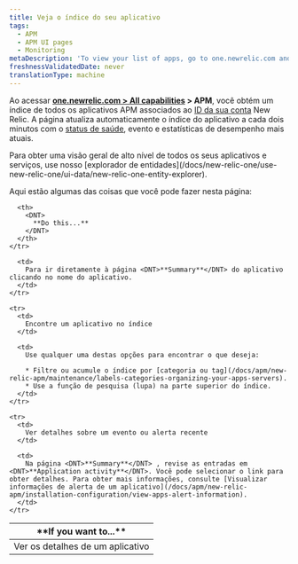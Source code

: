 ```yaml
---
title: Veja o índice do seu aplicativo
tags:
  - APM
  - APM UI pages
  - Monitoring
metaDescription: 'To view your list of apps, go to one.newrelic.com and click on APM.'
freshnessValidatedDate: never
translationType: machine
---
```


Ao acessar <DNT>**[one.newrelic.com > All capabilities](https://one.newrelic.com/all-capabilities) > APM**</DNT>, você obtém um índice de todos os aplicativos APM associados ao [ID da sua conta](/docs/accounts-partnerships/accounts/account-setup/account-id) New Relic. A página atualiza automaticamente o índice do aplicativo a cada dois minutos com o [status de saúde](/docs/accounts-partnerships/education/getting-started-new-relic/glossary#health-status), evento e estatísticas de desempenho mais atuais.

<Callout variant="tip">
  Para obter uma visão geral de alto nível de todos os seus aplicativos e serviços, use nosso [explorador de entidades](/docs/new-relic-one/use-new-relic-one/ui-data/new-relic-one-entity-explorer).
</Callout>

Aqui estão algumas das coisas que você pode fazer nesta página:

<table>
  <thead>
    <tr>
      <th width={200}>
        <DNT>
          **If you want to...**
        </DNT>
      </th>

      <th>
        <DNT>
          **Do this...**
        </DNT>
      </th>
    </tr>
  </thead>

  <tbody>
    <tr>
      <td>
        Ver os detalhes de um aplicativo
      </td>

      <td>
        Para ir diretamente à página <DNT>**Summary**</DNT> do aplicativo clicando no nome do aplicativo.
      </td>
    </tr>

    <tr>
      <td>
        Encontre um aplicativo no índice
      </td>

      <td>
        Use qualquer uma destas opções para encontrar o que deseja:

        * Filtre ou acumule o índice por [categoria ou tag](/docs/apm/new-relic-apm/maintenance/labels-categories-organizing-your-apps-servers).
        * Use a função de pesquisa (lupa) na parte superior do índice.
      </td>
    </tr>

    <tr>
      <td>
        Ver detalhes sobre um evento ou alerta recente
      </td>

      <td>
        Na página <DNT>**Summary**</DNT> , revise as entradas em <DNT>**Application activity**</DNT>. Você pode selecionar o link para obter detalhes. Para obter mais informações, consulte [Visualizar informações de alerta de um aplicativo](/docs/apm/new-relic-apm/installation-configuration/view-apps-alert-information).
      </td>
    </tr>
  </tbody>
</table>